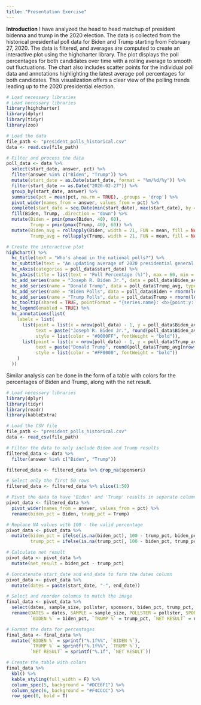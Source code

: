 ```yaml
---
title: "Presentation Exercise"
---
```


**Introduction**
I have analyzed the head to head matchup of president bidenna and trump in the 2020 election. The data is collected from the historical presidential poll data for Biden and Trump starting from February 27, 2020. The data is filtered, and averages are computed to create an interactive plot using the highcharter library. The plot displays the poll percentages for both candidates over time with a rolling average to smooth out fluctuations. The chart also includes scatter points for the individual poll data and annotations highlighting the latest average poll percentages for both candidates. This visualization offers a clear view of the polling trends leading up to the 2020 presidential election.

```r
# Load necessary libraries
# Load necessary libraries
library(highcharter)
library(dplyr)
library(tidyr)
library(zoo)

# Load the data
file_path <- "president_polls_historical.csv"
data <- read.csv(file_path)

# Filter and process the data
poll_data <- data %>%
  select(start_date, answer, pct) %>%
  filter(answer %in% c("Biden", "Trump")) %>%
  mutate(start_date = as.Date(start_date, format = "%m/%d/%y")) %>%
  filter(start_date >= as.Date("2020-02-27")) %>%
  group_by(start_date, answer) %>%
  summarise(pct = mean(pct, na.rm = TRUE), .groups = 'drop') %>%
  pivot_wider(names_from = answer, values_from = pct) %>%
  complete(start_date = seq.Date(min(start_date), max(start_date), by = "day")) %>%
  fill(Biden, Trump, .direction = "down") %>%
  mutate(Biden = pmin(pmax(Biden, 40), 60),
         Trump = pmin(pmax(Trump, 40), 60)) %>%
  mutate(Biden_avg = rollapply(Biden, width = 21, FUN = mean, fill = NA, align = "center"),
         Trump_avg = rollapply(Trump, width = 21, FUN = mean, fill = NA, align = "center"))

# Create the interactive plot
highchart() %>%
  hc_title(text = "Who's ahead in the national polls?") %>%
  hc_subtitle(text = "An updating average of 2020 presidential general election polls, accounting for each poll’s quality, sample size and recency") %>%
  hc_xAxis(categories = poll_data$start_date) %>%
  hc_yAxis(title = list(text = "Poll Percentage (%)"), max = 60, min = 40) %>%
  hc_add_series(name = "Joseph R. Biden Jr.", data = poll_data$Biden_avg, type = "line", color = "#0000FF") %>%
  hc_add_series(name = "Donald Trump", data = poll_data$Trump_avg, type = "line", color = "#FF0000") %>%
  hc_add_series(name = "Biden Polls", data = poll_data$Biden + rnorm(length(poll_data$Biden), sd = 2), type = "scatter", color = "#0000FF", marker = list(radius = 2, symbol = "circle")) %>%
  hc_add_series(name = "Trump Polls", data = poll_data$Trump + rnorm(length(poll_data$Trump), sd = 2), type = "scatter", color = "#FF0000", marker = list(radius = 2, symbol = "circle")) %>%
  hc_tooltip(shared = TRUE, pointFormat = "{series.name}: <b>{point.y:.1f}%</b><br/>") %>%
  hc_legend(enabled = TRUE) %>%
  hc_annotations(list(
    labels = list(
      list(point = list(x = nrow(poll_data) - 1, y = poll_data$Biden_avg[nrow(poll_data)]),
           text = paste("Joseph R. Biden Jr.", round(poll_data$Biden_avg[nrow(poll_data)], 1), "%"), 
           style = list(color = "#0000FF", fontWeight = "bold")),
      list(point = list(x = nrow(poll_data) - 1, y = poll_data$Trump_avg[nrow(poll_data)]),
           text = paste("Donald Trump", round(poll_data$Trump_avg[nrow(poll_data)], 1), "%"), 
           style = list(color = "#FF0000", fontWeight = "bold"))
    )
  ))

```

Similar analysis can be done in the form of a table with colors for the percentages of Biden and Trump, along with the net result.

```r
# Load necessary libraries
library(dplyr)
library(tidyr)
library(readr)
library(kableExtra)

# Load the CSV file
file_path <- "president_polls_historical.csv"
data <- read_csv(file_path)

# Filter the data to only include Biden and Trump results
filtered_data <- data %>% 
  filter(answer %in% c("Biden", "Trump"))

filtered_data <- filtered_data %>% drop_na(sponsors)

# Select only the first 50 rows
filtered_data <- filtered_data %>% slice(1:50)

# Pivot the data to have 'Biden' and 'Trump' results in separate columns
pivot_data <- filtered_data %>% 
  pivot_wider(names_from = answer, values_from = pct) %>% 
  rename(biden_pct = Biden, trump_pct = Trump)

# Replace NA values with 100 - the valid percentage
pivot_data <- pivot_data %>%
  mutate(biden_pct = ifelse(is.na(biden_pct), 100 - trump_pct, biden_pct),
         trump_pct = ifelse(is.na(trump_pct), 100 - biden_pct, trump_pct))

# Calculate net result
pivot_data <- pivot_data %>%
  mutate(net_result = biden_pct - trump_pct)

# Concatenate start_date and end_date to form the dates column
pivot_data <- pivot_data %>%
  mutate(dates = paste(start_date, "-", end_date))

# Select and reorder columns to match the image
final_data <- pivot_data %>%
  select(dates, sample_size, pollster, sponsors, biden_pct, trump_pct, net_result) %>%
  rename(DATES = dates, SAMPLE = sample_size, POLLSTER = pollster, SPONSOR = sponsors,
         `BIDEN %` = biden_pct, `TRUMP %` = trump_pct, `NET RESULT` = net_result)

# Format the data for percentages
final_data <- final_data %>%
  mutate(`BIDEN %` = sprintf("%.1f%%", `BIDEN %`),
         `TRUMP %` = sprintf("%.1f%%", `TRUMP %`),
         `NET RESULT` = sprintf("%.1f", `NET RESULT`))

# Create the table with colors
final_data %>%
  kbl() %>%
  kable_styling(full_width = F) %>%
  column_spec(5, background = "#DCE6F1") %>%
  column_spec(6, background = "#F4CCCC") %>%
  row_spec(0, bold = T)



```